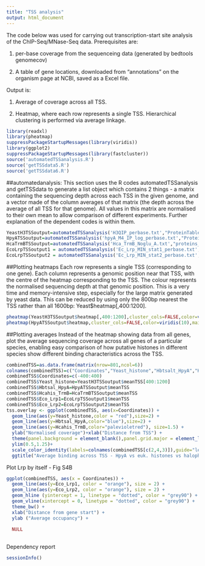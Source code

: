 ```yaml
---
title: "TSS analysis"
output: html_document
---
```


The code below was used for carrying out transcription-start site analysis of the ChIP-Seq/MNase-Seq data.
Prerequisites are:

1. per-base coverage from the sequenceing data (generated by bedtools genomecov)

2. A table of gene locations, downloaded from "annotations" on the organism page at NCBI, saved as a Excel file.

Output is:

1. Average of coverage across all TSS.

2. Heatmap, where each row represents a single TSS. Hierarchical clustering is performed via average linkage.


```r
library(readxl)
library(pheatmap)
suppressPackageStartupMessages(library(viridis))
library(ggplot2)
suppressPackageStartupMessages(library(fastcluster))
source('automatedTSSanalysis.R')
source('getTSSdata5.R')
source('getTSSdata6.R')
```

##automatedanalysis:
This section uses the R codes automatedTSSanalysis and getTSSdata to generate a list object which contains 2 things - a matrix containing the sequencing depth across each TSS in the given genome, and a vector made of the column averages of that matrix (the depth across the average of all TSS for that genome). All values in this matrix are normalised to their own mean to allow comparison of different experiments. Further explanation of the dependent codes is within them.

``` r
YeastH3TSSoutput=automatedTSSanalysis('H3QIP_perbase.txt',"ProteinTable15_22535.xlsx",2)
HpyATSSoutput=automatedTSSanalysis('hpyA_M4_IP_log_perbase.txt',"ProteinTable1051_300503.xlsx",1)
HcaTrmBTSSoutput=automatedTSSanalysis('Hca_TrmB_Noglu_A.txt',"proteins_1912_171819.xlsx",1)
EcoLrpTSSoutput1 = automatedTSSanalysis('Ec_Lrp_MIN_stat1_perbase.txt', 'proteins_167_161521.xlsx',1)
EcoLrpTSSoutput2 = automatedTSSanalysis('Ec_Lrp_MIN_stat2_perbase.txt', 'proteins_167_161521.xlsx',1)
```

##Plotting heatmaps
Each row represents a single TSS (corresponding to one gene). Each column represents a genomic position near that TSS, with the centre of the heatmap corresponding to the TSS. The colour represents the normalised sequencing depth at that genomic position.
This is a very time and memory-intensive step, especially for the large matrix generated by yeast data. This can be reduced by using only the 800bp nearest the TSS rather than all 1600bp: Yeast$heatmap[,400:1200].

``` r
pheatmap(YeastH3TSSoutput$heatmap[,400:1200],cluster_cols=FALSE,color=viridis(10),main="Yeast histone H3 TSS heatmap")
pheatmap(HpyATSSoutput$heatmap,cluster_cols=FALSE,color=viridis(10),main="Hbt sal hpyA TSS heatmap")
```


##Plotting averages
Instead of the heatmap showing data from all genes, plot the average sequencing coverage across all genes of a particular species, enabling easy comparison of how putative histones in different species show different binding characteristics across the TSS.

``` r
combinedTSS=as.data.frame(matrix(nrow=801,ncol=6))
colnames(combinedTSS)=c("Coordinates","Yeast_histone","Hbtsalt_HpyA","Hcahis_TrmB", "Eco_Lrp1", "Eco_Lrp2")
combinedTSS$Coordinates=c(-400:400)
combinedTSS$Yeast_histone=YeastH3TSSoutput$meanTSS[400:1200]
combinedTSS$Hbtsal_HpyA=HpyATSSoutput$meanTSS
combinedTSS$Hcahis_TrmB=HcaTrmBTSSoutput$meanTSS
combinedTSS$Eco_Lrp1=EcoLrpTSSoutput1$meanTSS
combinedTSS$Eco_Lrp2=EcoLrpTSSoutput2$meanTSS
tss.overlay <- ggplot(combinedTSS, aes(x=Coordinates)) + 
  geom_line(aes(y=Yeast_histone,color = "red"),size=2) +
  geom_line(aes(y=Hbtsal_HpyA,color="blue"),size=2) +
  geom_line(aes(y=Hcahis_TrmB,color="palevioletred"), size=1.5) +
  ylab("Normalised coverage")+xlab("Distance from TSS") +
  theme(panel.background = element_blank(),panel.grid.major = element_line(size = 0.5, linetype = 'dotted',colour = "black"),panel.border = element_rect(colour = "black", fill=NA,))+
  ylim(0.5,1.25)+
  scale_color_identity(labels=colnames(combinedTSS[c(2,4,3)]),guide="legend")+
  ggtitle("Average binding across TSS - HpyA vs euk. histones vs halophilic TFs")


```

Plot Lrp by itself - Fig S4B
```r
ggplot(combinedTSS, aes(x = Coordinates)) +
  geom_line(aes(y=Eco_Lrp1, color = "orange"), size = 2) + 
  geom_line(aes(y=Eco_Lrp2, color = "orange"), size = 2) +
  geom_hline (yintercept = 1, linetype = "dotted", color = "grey90") +
  geom_vline(xintercept = 0, linetype = "dotted", color = "grey90") +
  theme_bw() + 
  xlab("Distance from gene start") + 
  ylab ("Average occupancy") + 
  
  NULL
  

```

Dependency report
```r
sessionInfo()
```